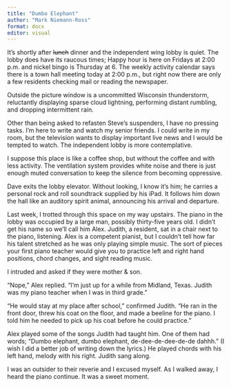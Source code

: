 ```yaml
---
title: "Dumbo Elephant"
author: "Mark Niemann-Ross"
format: docx
editor: visual
---
```


It's shortly after ~~lunch~~ dinner and the independent wing lobby is quiet. The lobby does have its raucous times; Happy hour is here on Fridays at 2:00 p.m. and nickel bingo is Thursday at 6. The weekly activity calendar says there is a town hall meeting today at 2:00 p.m., but right now there are only a few residents checking mail or reading the newspaper.

Outside the picture window is a uncommitted Wisconsin thunderstorm, reluctantly displaying sparse cloud lightning, performing distant rumbling, and dropping intermittent rain.

Other than being asked to refasten Steve's suspenders, I have no pressing tasks. I'm here to write and watch my senior friends. I could write in my room, but the television wants to display important live news and I would be tempted to watch. The independent lobby is more contemplative.

I suppose this place is like a coffee shop, but without the coffee and with less activity. The ventilation system provides white noise and there is just enough muted conversation to keep the silence from becoming oppressive.

Dave exits the lobby elevator. Without looking, I know it's him; he carries a personal rock and roll soundtrack supplied by his iPad. It follows him down the hall like an auditory spirit animal, announcing his arrival and departure.

Last week, I trotted through this space on my way upstairs. The piano in the lobby was occupied by a large man, possibly thirty-five years old. I didn't get his name so we'll call him Alex. Judith, a resident, sat in a chair next to the piano, listening. Alex is a competent pianist, but I couldn't tell how far his talent stretched as he was only playing simple music. The sort of pieces your first piano teacher would give you to practice left and right hand positions, chord changes, and sight reading music.

I intruded and asked if they were mother & son.

"Nope," Alex replied. "I'm just up for a while from Midland, Texas. Judith was my piano teacher when I was in third grade."

"He would stay at my place after school," confirmed Judith. "He ran in the front door, threw his coat on the floor, and made a beeline for the piano. I told him he needed to pick up his coat before he could practice."

Alex played some of the songs Judith had taught him. One of them had words; "Dumbo elephant, dumbo elephant, de-dee-de-dee-de-de dahhh." (I wish I did a better job of writing down the lyrics.) He played chords with his left hand, melody with his right. Judith sang along.

I was an outsider to their reverie and I excused myself. As I walked away, I heard the piano continue. It was a sweet moment.


